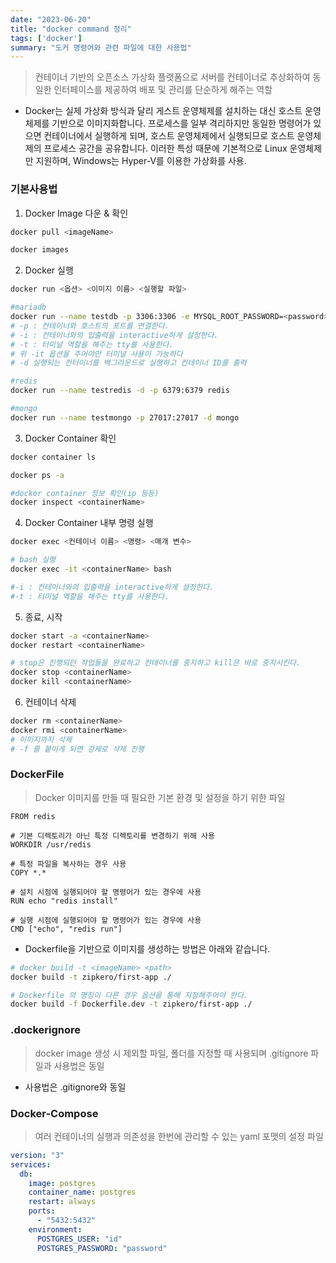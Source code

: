 ```yaml
---
date: "2023-06-20"
title: "docker command 정리"
tags: ['docker']
summary: "도커 명령어와 관련 파일에 대한 사용법"
---
```


> 컨테이너 기반의 오픈소스 가상화 플랫폼으로 서버를 컨테이너로 추상화하여 동일한 인터페이스를 제공하여 배포 및 관리를 단순하게 해주는 역할

- Docker는 실제 가상화 방식과 달리 게스트 운영체제를 설치하는 대신 호스트 운영체제를 기반으로 이미지화합니다.
프로세스를 일부 격리하지만 동일한 명령어가 있으면 컨테이너에서 실행하게 되며, 호스트 운영체제에서 실행되므로 호스트 운영체제의 프로세스 공간을 공유합니다.
이러한 특성 때문에 기본적으로 Linux 운영체제만 지원하며, Windows는 Hyper-V를 이용한 가상화를 사용.

### 기본사용법

1. Docker Image 다운 & 확인

```bash
docker pull <imageName>

docker images
```

2. Docker 실행

```bash
docker run <옵션> <이미지 이름> <실행할 파일>

#mariadb
docker run --name testdb -p 3306:3306 -e MYSQL_ROOT_PASSWORD=<password> -d mariadb
# -p : 컨테이너와 호스트의 포트를 연결한다.
# -i : 컨테이너와의 입출력을 interactive하게 설정한다.
# -t : 터미널 역할을 해주는 tty를 사용한다.
# 위 -it 옵션을 주어야만 터미널 사용이 가능하다
# -d 실행되는 컨터이너를 백그라운드로 실행하고 컨테이너 ID를 출력

#redis
docker run --name testredis -d -p 6379:6379 redis

#mongo
docker run --name testmongo -p 27017:27017 -d mongo
```

3. Docker Container 확인

```bash
docker container ls

docker ps -a

#docker container 정보 확인(ip 등등)
docker inspect <containerName>
```

4. Docker Container 내부 명령 실행

 ```bash
 docker exec <컨테이너 이름> <명령> <매개 변수>

 # bash 실행
docker exec -it <containerName> bash

#-i : 컨테이너와의 입출력을 interactive하게 설정한다.
#-t : 터미널 역할을 해주는 tty를 사용한다.
```

5. 종료, 시작

```bash
docker start -a <containerName>
docker restart <containerName>

# stop은 진행되던 작업들을 완료하고 컨테이너를 중지하고 kill은 바로 중지시킨다.
docker stop <containerName>
docker kill <containerName>
```

6. 컨테이너 삭제

```bash
docker rm <containerName>
docker rmi <containerName>
# 이미지까지 삭제
# -f 를 붙이게 되면 강제로 삭제 진행
```

### DockerFile

> Docker 이미지를 만들 때 필요한 기본 환경 및 설정을 하기 위한 파일

```
FROM redis

# 기본 디렉토리가 아닌 특정 디렉토리를 변경하기 위해 사용
WORKDIR /usr/redis

# 특정 파일을 복사하는 경우 사용
COPY *.*

# 설치 시점에 실행되어야 할 명령어가 있는 경우에 사용
RUN echo "redis install"

# 실행 시점에 실행되어야 할 명령어가 있는 경우에 사용
CMD ["echo", "redis run"]
```

- Dockerfile을 기반으로 이미지를 생성하는 방법은 아래와 같습니다.

```bash
# docker build -t <imageName> <path>
docker build -t zipkero/first-app ./

# Dockerfile 의 명칭이 다른 경우 옵션을 통해 지정해주어야 한다.
docker build -f Dockerfile.dev -t zipkero/first-app ./
```

### .dockerignore

> docker image 생성 시 제외할 파일, 폴더를 지정할 때 사용되며 .gitignore 파일과 사용법은 동일

- 사용법은 .gitignore와 동일

### Docker-Compose

> 여러 컨테이너의 실행과 의존성을 한번에 관리할 수 있는 yaml 포맷의 설정 파일

```yaml
version: "3"
services:
  db:
    image: postgres
    container_name: postgres
    restart: always
    ports:
      - "5432:5432"
    environment:
      POSTGRES_USER: "id"
      POSTGRES_PASSWORD: "password"
```